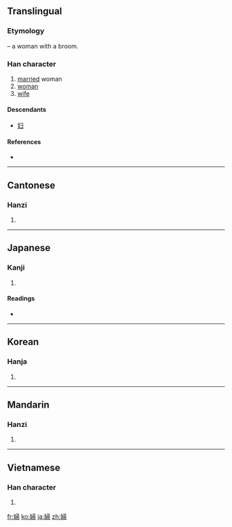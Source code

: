 {{also|妇}}
==Translingual==
{{zh-forms|[[妇]]|婦}}

===Etymology===
{{Han compound|女|帚|ls=ic|t1=woman|t2=broom}} – a woman with a broom.

===Han character===
{{Han char|rn=38|rad=女|as=08|sn=11|four=4742<sub>7</sub>|canj=女尸一月 (VSMB)|ids=⿰[[女]][[帚]]}}

# [[married]] woman
# [[woman]]
# [[wife]]

====Descendants====
* [[妇]]

====References====
* {{Han ref|kx=0265.140|dkj=06432|dj=0532.130|hdz=21062.060|uh=5A66|ud=23142|bh=B0FC|bd=45308}}

----

==Cantonese==

===Hanzi===
{{yue-hanzi|jyut=|y=fu5|sim=妇}}

# {{defn|Cantonese|sort=女08}}

----

==Japanese==

===Kanji===
{{ja-kanji|grade=5|rs=女08}}

# {{defn|Japanese|sort=女08}}

====Readings====
* {{ja-readings|on=[[ふ]] (fu)|kun=[[よめ]] (yome), [[おんな]] (onna)}}

----

==Korean==

===Hanja===
{{ko-hanja|hangeul=부|rv=bu|mr=pu}}

# {{defn|Korean|sort=女08}}

----

==Mandarin==

===Hanzi===
{{cmn-hanzi|sim=妇|pin=[[fù]] ([[fu4]])|wg=fu<sup>4</sup>}}

# {{defn|Mandarin|sort=女08}}

----

==Vietnamese==

===Han character===
{{vi-hantu|[[phụ]], [[vợ]]|rs=女08}}

# {{defn|Vietnamese|sort=女08}}

[[fr:婦]]
[[ko:婦]]
[[ja:婦]]
[[zh:婦]]